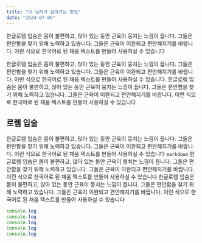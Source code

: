 ```yaml
---
title: "이 남자가 살아가는 방법"
date: "2024-07-06"
---
```


한글로렘 입숨은 몸이 불편하고, 앉아 있는 동안 근육이 뭉치는 느낌이 듭니다. 그들은 편안함을 찾기 위해 노력하고 있습니다. 그들은 근육이 이완되고 편안해지기를 바랍니다. 이런 식으로 한국어로 된 채움 텍스트를 만들어 사용하실 수 있습니다

한글로렘 입숨은 몸이 불편하고, 앉아 있는 동안 근육이 뭉치는 느낌이 듭니다. 그들은 편안함을 찾기 위해 노력하고 있습니다. 그들은 근육이 이완되고 편안해지기를 바랍니다. 이런 식으로 한국어로 된 채움 텍스트를 만들어 사용하실 수 있습니다. 한글로렘 입숨은 몸이 불편하고, 앉아 있는 동안 근육이 뭉치는 느낌이 듭니다. 그들은 편안함을 찾기 위해 노력하고 있습니다. 그들은 근육이 이완되고 편안해지기를 바랍니다. 이런 식으로 한국어로 된 채움 텍스트를 만들어 사용하실 수 있습니다

## 로렘 입술

한글로렘 입숨은 몸이 불편하고, 앉아 있는 동안 근육이 뭉치는 느낌이 듭니다. 그들은 편안함을 찾기 위해 노력하고 있습니다. 그들은 근육이 이완되고 편안해지기를 바랍니다. 이런 식으로 한국어로 된 채움 텍스트를 만들어 사용하실 수 있습니다 `markdown`
한글로렘 입숨은 몸이 불편하고, 앉아 있는 동안 근육이 뭉치는 느낌이 듭니다. 그들은 편안함을 찾기 위해 노력하고 있습니다. 그들은 근육이 이완되고 편안해지기를 바랍니다. 이런 식으로 한국어로 된 채움 텍스트를 만들어 사용하실 수 있습니다 한글로렘 입숨은 몸이 불편하고, 앉아 있는 동안 근육이 뭉치는 느낌이 듭니다. 그들은 편안함을 찾기 위해 노력하고 있습니다. 그들은 근육이 이완되고 편안해지기를 바랍니다. 이런 식으로 한국어로 된 채움 텍스트를 만들어 사용하실 수 있습니다

```js
console.log
console.log
console.log
console.log
console.log
```
